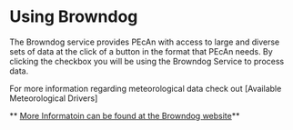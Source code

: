 # Using Browndog

The Browndog service provides PEcAn with access to large and diverse sets of data at the click of a button in the format that PEcAn needs. By clicking the checkbox you will be using the Browndog Service to process data.

For more information regarding meteorological data check out [Available Meteorological Drivers]

** [More Informatoin can be found at the Browndog website](http://browndog.ncsa.illinois.edu/)**

